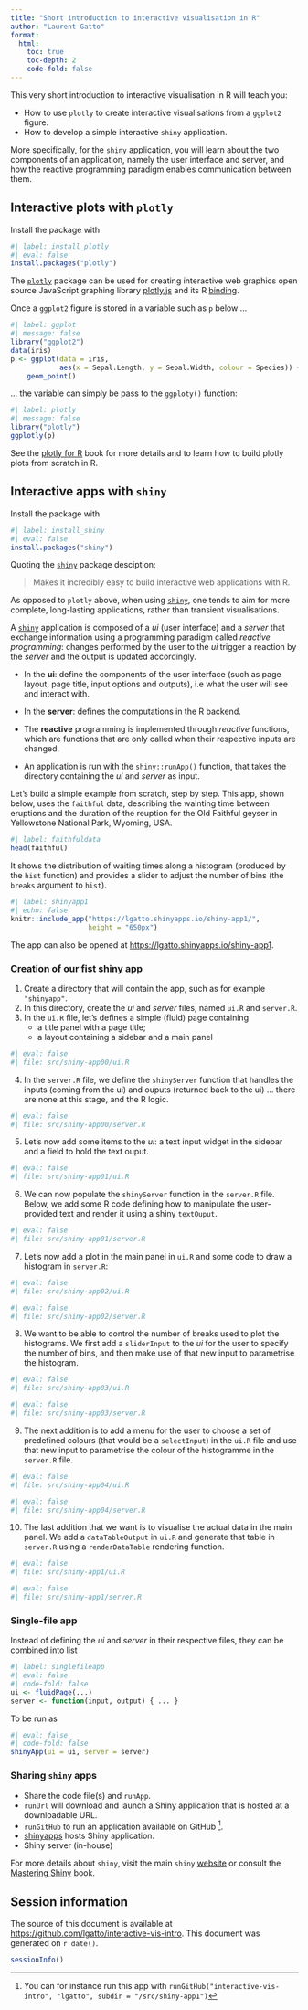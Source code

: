 ```yaml
---
title: "Short introduction to interactive visualisation in R"
author: "Laurent Gatto"
format:
  html:
    toc: true
    toc-depth: 2
    code-fold: false
---
```



This very short introduction to interactive visualisation in R will
teach you:

-   How to use `plotly` to create interactive visualisations from a
    `ggplot2` figure.
-   How to develop a simple interactive `shiny` application.

More specifically, for the `shiny` application, you will learn about
the two components of an application, namely the user interface and
server, and how the reactive programming paradigm enables
communication between them.

## Interactive plots with `plotly`

Install the package with

```r
#| label: install_plotly
#| eval: false
install.packages("plotly")
```

The [`plotly`](https://github.com/plotly/plotly.R) package can be used
for creating interactive web graphics open source JavaScript graphing
library [plotly.js](https://github.com/plotly/plotly.js) and its R
[binding](https://plotly.com/r/).

Once a `ggplot2` figure is stored in a variable such as `p` below ...

```r
#| label: ggplot
#| message: false
library("ggplot2")
data(iris)
p <- ggplot(data = iris,
            aes(x = Sepal.Length, y = Sepal.Width, colour = Species)) +
    geom_point()
```

... the variable can simply be pass to the `ggploty()` function:

```r
#| label: plotly
#| message: false
library("plotly")
ggplotly(p)
```

See the [plotly for R](https://plotly-book.cpsievert.me/) book for
more details and to learn how to build plotly plots from scratch in R.

## Interactive apps with `shiny`

Install the package with

```r
#| label: install_shiny
#| eval: false
install.packages("shiny")
```

Quoting the [`shiny`](https://shiny.rstudio.com/) package desciption:

> Makes it incredibly easy to build interactive web applications with
> R.

As opposed to `plotly` above, when using
[`shiny`](https://shiny.rstudio.com/), one tends to aim for more
complete, long-lasting applications, rather than transient
visualisations.

A [`shiny`](https://shiny.rstudio.com/) application is composed of a
*ui* (user interface) and a *server* that exchange information using a
programming paradigm called *reactive programming*: changes performed
by the user to the *ui* trigger a reaction by the *server* and the
output is updated accordingly.

-   In the **ui**: define the components of the user interface (such
    as page layout, page title, input options and outputs), i.e what
    the user will see and interact with.

-   In the **server**: defines the computations in the R backend.

-   The **reactive** programming is implemented through *reactive*
    functions, which are functions that are only called when their
    respective inputs are changed.

-   An application is run with the `shiny::runApp()` function, that
    takes the directory containing the *ui* and *server* as input.

Let's build a simple example from scratch, step by step. This app,
shown below, uses the `faithful` data, describing the wainting time
between eruptions and the duration of the reuption for the Old
Faithful geyser in Yellowstone National Park, Wyoming, USA.

```r
#| label: faithfuldata
head(faithful)
```

It shows the distribution of waiting times along a histogram (produced
by the `hist` function) and provides a slider to adjust the number of
bins (the `breaks` argument to `hist`).

```r
#| label: shinyapp1
#| echo: false
knitr::include_app("https://lgatto.shinyapps.io/shiny-app1/",
                   height = "650px")
```

The app can also be opened at
[https://lgatto.shinyapps.io/shiny-app1](https://lgatto.shinyapps.io/shiny-app1).

### Creation of our fist shiny app

1.  Create a directory that will contain the app, such as for example `"shinyapp"`.
2.  In this directory, create the *ui* and *server* files, named `ui.R` and `server.R`.
3.  In the `ui.R` file, let's defines a simple (fluid) page containing
    -   a title panel with a page title;
    -   a layout containing a sidebar and a main panel

```r
#| eval: false
#| file: src/shiny-app00/ui.R
```

4.  In the `server.R` file, we define the `shinyServer` function that
    handles the inputs (coming from the ui) and ouputs (returned back
    to the ui) ... there are none at this stage, and the R logic.

```r
#| eval: false
#| file: src/shiny-app00/server.R
```

5.  Let's now add some items to the *ui*: a text input widget in the
    sidebar and a field to hold the text ouput.

```r
#| eval: false
#| file: src/shiny-app01/ui.R
```

6.  We can now populate the `shinyServer` function in the `server.R`
    file. Below, we add some R code defining how to manipulate the
    user-provided text and render it using a shiny `textOuput`.

```r
#| eval: false
#| file: src/shiny-app01/server.R
```

7.  Let's now add a plot in the main panel in `ui.R` and some code to draw a histogram in `server.R`:

```r
#| eval: false
#| file: src/shiny-app02/ui.R
```

```r
#| eval: false
#| file: src/shiny-app02/server.R
```

8.  We want to be able to control the number of breaks used to plot
    the histograms. We first add a `sliderInput` to the *ui* for the
    user to specify the number of bins, and then make use of that new
    input to parametrise the histogram.

```r
#| eval: false
#| file: src/shiny-app03/ui.R
```

```r
#| eval: false
#| file: src/shiny-app03/server.R
```

9.  The next addition is to add a menu for the user to choose a set of
    predefined colours (that would be a `selectInput`) in the `ui.R`
    file and use that new input to parametrise the colour of the
    histogramme in the `server.R` file.

```r
#| eval: false
#| file: src/shiny-app04/ui.R
```

```r
#| eval: false
#| file: src/shiny-app04/server.R
```

10. The last addition that we want is to visualise the actual data in
    the main panel. We add a `dataTableOutput` in `ui.R` and generate
    that table in `server.R` using a `renderDataTable` rendering
    function.

```r
#| eval: false
#| file: src/shiny-app1/ui.R
```

```r
#| eval: false
#| file: src/shiny-app1/server.R
```


### Single-file app {.unnumbered}

Instead of defining the *ui* and *server* in their respective files,
they can be combined into list

```r
#| label: singlefileapp
#| eval: false
#| code-fold: false
ui <- fluidPage(...)
server <- function(input, output) { ... }
```

To be run as

```r
#| eval: false
#| code-fold: false
shinyApp(ui = ui, server = server)
```

### Sharing `shiny` apps {.unnumbered}

-   Share the code file(s) and `runApp`.
-   `runUrl` will download and launch a Shiny application that is hosted at a downloadable URL.
-   `runGitHub` to run an application available on GitHub [^1].
-   [shinyapps](http://wwwshinyapps.io) hosts Shiny application.
-   Shiny server (in-house)

[^1]: You can for instance run this app with
      `runGitHub("interactive-vis-intro", "lgatto", subdir = "/src/shiny-app1")`


For more details about `shiny`, visit the main `shiny`
[website](https://shiny.rstudio.com/) or consult the [Mastering
Shiny](https://mastering-shiny.org/) book.


## Session information

The source of this document is available at
[https://github.com/lgatto/interactive-vis-intro](https://github.com/lgatto/interactive-vis-intro). This document was generated on `r date()`.

```r
sessionInfo()
```
